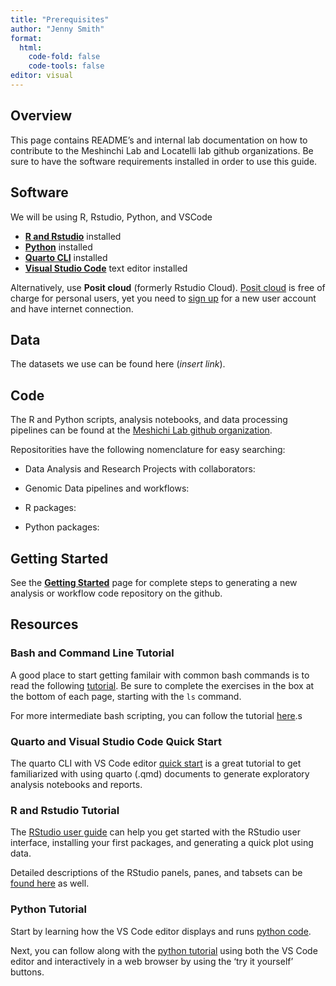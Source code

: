```yaml
---
title: "Prerequisites"
author: "Jenny Smith"
format: 
  html:
    code-fold: false
    code-tools: false
editor: visual
---
```


::: callout-tip
## Overview

This page contains README's and internal lab documentation on how to contribute to the Meshinchi Lab and Locatelli lab github organizations. Be sure to have the software requirements installed in order to use this guide.  
:::


## Software

We will be using R, Rstudio, Python, and VSCode

-    [**R and Rstudio**](https://posit.co/download/rstudio-desktop/) installed
-   [**Python**](https://www.python.org/downloads/) installed 
-   [**Quarto CLI**](https://quarto.org/docs/download/) installed
-   [**Visual Studio Code**](https://code.visualstudio.com/) text editor installed


Alternatively, use **Posit cloud** (formerly Rstudio Cloud). [Posit cloud](https://posit.cloud) is free of charge for personal users, yet you need to [sign up](https://posit.cloud/plans/free) for a new user account and have internet connection.


## Data

The datasets we use can be found here (*insert link*).

## Code

The R and Python scripts, analysis notebooks, and data processing pipelines can be found at the [Meshichi Lab github organization]().

Repositorities have the following nomenclature for easy searching:

  - Data Analysis and Research Projects with collaborators:
  
  - Genomic Data pipelines and workflows:
  
  - R packages: 
  
  - Python packages:
  

## Getting Started

See the [**Getting Started**]() page for complete steps to generating a new analysis or workflow code repository on the github. 
  

## Resources

### Bash and Command Line Tutorial 

A good place to start getting familair with common bash commands is to read the following [tutorial](https://www.w3schools.com/bash/bash_commands.php). Be sure to complete the exercises in the box at the bottom of each page, starting with the `ls` command. 

For more intermediate bash scripting, you can follow the tutorial [here](https://www.freecodecamp.org/news/bash-scripting-tutorial-linux-shell-script-and-command-line-for-beginners/).s

### Quarto and Visual Studio Code Quick Start

The quarto CLI with VS Code editor [quick start](https://quarto.org/docs/get-started/hello/vscode.html) is a great tutorial to get familiarized with using quarto (.qmd) documents to generate exploratory analysis notebooks and reports. 

### R and Rstudio Tutorial

The [RStudio user guide](https://docs.posit.co/ide/user/ide/get-started/) can help you get started with the RStudio user interface, installing your first packages, and generating a quick plot using data. 

Detailed descriptions of the RStudio panels, panes, and tabsets can be [found here](https://docs.posit.co/ide/user/ide/guide/ui/ui-panes.html) as well. 

### Python Tutorial

Start by learning how the VS Code editor displays and runs [python code](https://code.visualstudio.com/docs/python/python-quick-start).

Next, you can follow along with the [python tutorial](https://www.w3schools.com/python/python_intro.asp) using both the VS Code editor and interactively in a web browser by using the 'try it yourself' buttons. 


